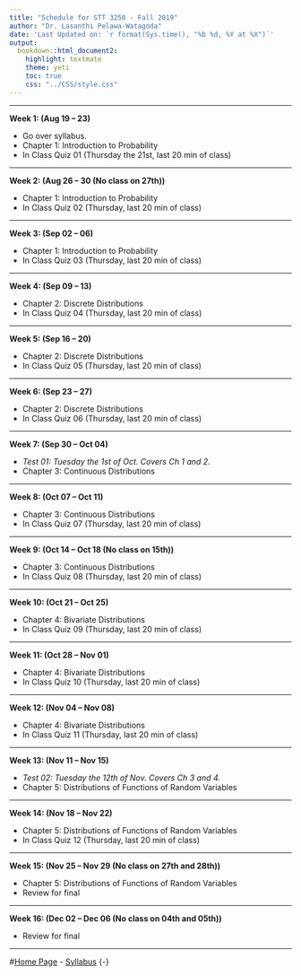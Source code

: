 ```yaml
---
title: "Schedule for STT 3250 - Fall 2019"
author: "Dr. Lasanthi Pelawa-Watagoda"
date: 'Last Updated on: `r format(Sys.time(), "%b %d, %Y at %X")`'
output: 
  bookdown::html_document2: 
    highlight: textmate
    theme: yeti
    toc: true
    css: "../CSS/style.css"
---
```


***

**Week 1: (Aug 19 -- 23)**

* Go over syllabus.
* Chapter 1: Introduction to Probability
* In Class Quiz 01 (Thursday the 21st, last 20 min of class)

***

**Week 2: (Aug 26 -- 30 (No class on 27th))** 

* Chapter 1: Introduction to Probability
* In Class Quiz 02 (Thursday, last 20 min of class)

***

**Week 3: (Sep 02 -- 06)**

* Chapter 1: Introduction to Probability
* In Class Quiz 03 (Thursday, last 20 min of class)

***

**Week 4: (Sep 09 -- 13)**

* Chapter 2: Discrete Distributions
* In Class Quiz 04 (Thursday, last 20 min of class)

***

**Week 5: (Sep 16 -- 20)**

* Chapter 2: Discrete Distributions
* In Class Quiz 05 (Thursday, last 20 min of class)

***

**Week 6: (Sep 23 -- 27)**

* Chapter 2: Discrete Distributions
* In Class Quiz 06 (Thursday, last 20 min of class)

***

**Week 7: (Sep 30 -- Oct 04)**

* *Test 01: Tuesday the 1st of Oct. Covers Ch 1 and 2.*
* Chapter 3: Continuous Distributions

***

**Week 8: (Oct 07 -- Oct 11)**

* Chapter 3: Continuous Distributions
* In Class Quiz 07 (Thursday, last 20 min of class)

***

**Week 9: (Oct 14 -- Oct 18 (No class on 15th))**

* Chapter 3: Continuous Distributions
* In Class Quiz 08 (Thursday, last 20 min of class)

***

**Week 10: (Oct 21 -- Oct 25)**

* Chapter 4: Bivariate Distributions
* In Class Quiz 09 (Thursday, last 20 min of class)

***

**Week 11: (Oct 28 -- Nov 01)**

* Chapter 4: Bivariate Distributions
* In Class Quiz 10 (Thursday, last 20 min of class)

***

**Week 12: (Nov 04 -- Nov 08)**

* Chapter 4: Bivariate Distributions
* In Class Quiz 11 (Thursday, last 20 min of class)

***

**Week 13: (Nov 11 -- Nov 15)**

* *Test 02: Tuesday the 12th of Nov. Covers Ch 3 and 4.*
* Chapter 5: Distributions of Functions of Random Variables

***

**Week 14: (Nov 18 -- Nov 22)**

* Chapter 5: Distributions of Functions of Random Variables
* In Class Quiz 12 (Thursday, last 20 min of class)

***

**Week 15: (Nov 25 -- Nov 29 (No class on 27th and 28th))**

* Chapter 5: Distributions of Functions of Random Variables
* Review for final

***

**Week 16: (Dec 02 -- Dec 06 (No class on 04th and 05th))**

* Review for final

***

#[Home Page](http://Lasanthiwatagoda.github.io/STT3250Fall2019ClassRepo/index.html) - [Syllabus](https://Lasanthiwatagoda.github.io/STT3250Fall2019ClassRepo/Syllabus/STT3250Fall2019Syllabus.html) {-}  



